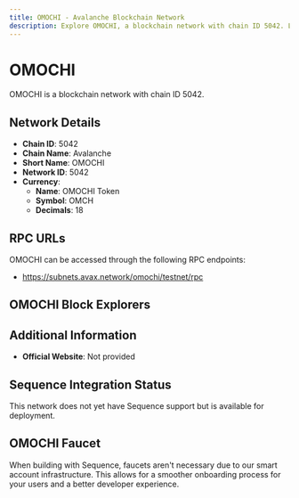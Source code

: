 ```yaml
--- 
title: OMOCHI - Avalanche Blockchain Network
description: Explore OMOCHI, a blockchain network with chain ID 5042. Learn about its native currency, OMOCHI Token, and how to interact with the network.
---
```


# OMOCHI

OMOCHI is a blockchain network with chain ID 5042.

## Network Details

- **Chain ID**: 5042
- **Chain Name**: Avalanche
- **Short Name**: OMOCHI
- **Network ID**: 5042
- **Currency**: 
  - **Name**: OMOCHI Token
  - **Symbol**: OMCH
  - **Decimals**: 18

## RPC URLs

OMOCHI can be accessed through the following RPC endpoints:

- https://subnets.avax.network/omochi/testnet/rpc

## OMOCHI Block Explorers



## Additional Information

- **Official Website**: Not provided

## Sequence Integration Status

This network does not yet have Sequence support but is available for deployment.

## OMOCHI Faucet

When building with Sequence, faucets aren't necessary due to our smart account infrastructure. This allows for a smoother onboarding process for your users and a better developer experience.
